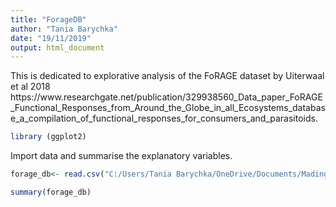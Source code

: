 ```yaml
---
title: "ForageDB"
author: "Tania Barychka"
date: "19/11/2019"
output: html_document
---
```


This is dedicated to explorative analysis of the FoRAGE dataset by Uiterwaal et al 2018 https://www.researchgate.net/publication/329938560_Data_paper_FoRAGE_Functional_Responses_from_Around_the_Globe_in_all_Ecosystems_database_a_compilation_of_functional_responses_for_consumers_and_parasitoids.

```r

library (ggplot2)


```

Import data and summarise the explanatory variables.

```r

forage_db<- read.csv("C:/Users/Tania Barychka/OneDrive/Documents/Madingley Postdoc/resource_map_doi_10_5063_F17H1GTQ/data/FoRAGE_db_12_19_18_data_set.csv")

summary(forage_db)

```